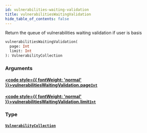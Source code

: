 ```yaml
---
id: vulnerabilities-waiting-validation
title: vulnerabilitiesWaitingValidation
hide_table_of_contents: false
---
```








Return the queue of vulnerabilities waiting validation if user is basis

```graphql
vulnerabilitiesWaitingValidation(
  page: Int
  limit: Int
): VulnerabilityCollection
```


### Arguments

#### [<code style={{ fontWeight: 'normal' }}>vulnerabilitiesWaitingValidation.<b>page</b></code>](#)<Bullet />[`Int`](/api/graphql/documentation/scalars/int) <Badge class="secondary" text="scalar"/>
> 
> 

#### [<code style={{ fontWeight: 'normal' }}>vulnerabilitiesWaitingValidation.<b>limit</b></code>](#)<Bullet />[`Int`](/api/graphql/documentation/scalars/int) <Badge class="secondary" text="scalar"/>
> 
> 

### Type

#### [`VulnerabilityCollection`](/api/graphql/documentation/objects/vulnerability-collection) <Badge class="secondary" text="object"/>
> 
> 





